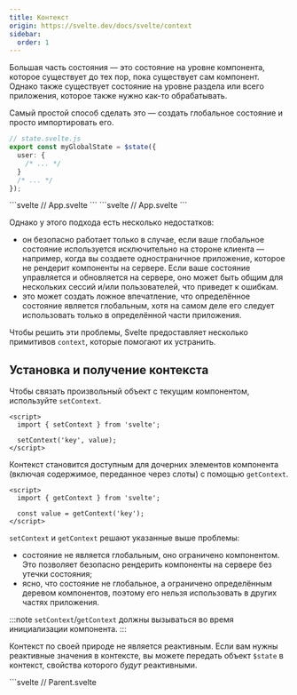```yaml
---
title: Контекст
origin: https://svelte.dev/docs/svelte/context
sidebar:
  order: 1
---
```


Большая часть состояния — это состояние на уровне компонента, которое существует до тех пор, пока существует сам компонент. Однако также существует состояние на уровне раздела или всего приложения, которое также нужно как-то обрабатывать.

Самый простой способ сделать это — создать глобальное состояние и просто импортировать его.

```ts
// state.svelte.js
export const myGlobalState = $state({
  user: {
    /* ... */
  }
  /* ... */
});
```


<Tabs syncKey="lang">
  <TabItem label="JS">
    ```svelte
    // App.svelte
    <script>
      import { myGlobalState } from './state.svelte.js';
      // ...
    </script>
    ```
  </TabItem>
  <TabItem label="TS">
    ```svelte
    // App.svelte
    <script lang="ts">
      import { myGlobalState } from './state.svelte.js';
      // ...
    </script>
    ```
  </TabItem>
</Tabs>

Однако у этого подхода есть несколько недостатков:

- он безопасно работает только в случае, если ваше глобальное состояние используется исключительно на стороне клиента — например, когда вы создаете одностраничное приложение, которое не рендерит компоненты на сервере. Если ваше состояние управляется и обновляется на сервере, оно может быть общим для нескольких сессий и/или пользователей, что приведет к ошибкам.
- это может создать ложное впечатление, что определённое состояние является глобальным, хотя на самом деле его следует использовать только в определённой части приложения.

Чтобы решить эти проблемы, Svelte предоставляет несколько примитивов `context`, которые помогают их устранить.

## Установка и получение контекста

Чтобы связать произвольный объект с текущим компонентом, используйте `setContext`.

```svelte
<script>
  import { setContext } from 'svelte';

  setContext('key', value);
</script>
```

Контекст становится доступным для дочерних элементов компонента (включая содержимое, переданное через слоты) с помощью `getContext`.

```svelte
<script>
  import { getContext } from 'svelte';

  const value = getContext('key');
</script>
```

`setContext` и `getContext` решают указанные выше проблемы:

- состояние не является глобальным, оно ограничено компонентом. Это позволяет безопасно рендерить компоненты на сервере без утечки состояния;
- ясно, что состояние не глобальное, а ограничено определённым деревом компонентов, поэтому его нельзя использовать в других частях приложения.

:::note
`setContext`/`getContext` должны вызываться во время инициализации компонента.
:::

Контекст по своей природе не является реактивным. Если вам нужны реактивные значения в контексте, вы можете передать объект `$state` в контекст, свойства которого _будут_ реактивными.

<Tabs syncKey="lang">
  <TabItem label="JS">
    ```svelte
    // Parent.svelte
    <script>
      import { setContext } from 'svelte';

      let value = $state({ count: 0 });
      setContext('counter', value);
    </script>

    <button onclick={() => value.count++}>увеличить</button>
    ```
  </TabItem>
  <TabItem label="TS">
    ```svelte
    // Parent.svelte
    <script lang="ts">
      import { setContext } from 'svelte';

      let value = $state({ count: 0 });
      setContext('counter', value);
    </script>

    <button onclick={() => value.count++}>увеличить</button>
    ```
  </TabItem>
</Tabs>

<Tabs syncKey="lang">
  <TabItem label="JS">
    ```svelte
    // Child.svelte
    <script>
      import { getContext } from 'svelte';

      const value = getContext('counter');
    </script>

    <p>Счётчик равен {value.count}</p>
    ```
  </TabItem>
  <TabItem label="TS">
    ```svelte
    // Child.svelte
    <script lang="ts">
      import { getContext } from 'svelte';

      const value = getContext('counter');
    </script>

    <p>Счётчик равен {value.count}</p>
    ```
  </TabItem>
</Tabs>

Чтобы проверить, был ли задан определённый `key` в контексте родительского компонента, используйте `hasContext`.

```svelte
<script>
  import { hasContext } from 'svelte';

  if (hasContext('key')) {
    // что-то делаем
  }
</script>
```

Вы также можете получить всю карту контекста, принадлежащую ближайшему родительскому компоненту, с помощью `getAllContexts`. Это полезно, например, если вы программно создаете компонент и хотите передать ему существующий контекст.

```svelte
<script>
  import { getAllContexts } from 'svelte';

  const contexts = getAllContexts();
</script>
```

## Инкапсуляция взаимодействий с контекстом

Указанные выше методы не навязывают конкретного способа их использования. Когда ваше приложение растет в масштабе, стоит инкапсулировать установку и получение контекста в функции и правильно типизировать их.

```ts
import { getContext, setContext } from 'svelte';

let userKey = Symbol('user');

export function setUserContext(user: User) {
  setContext(userKey, user);
}

export function getUserContext(): User {
  return getContext(userKey) as User;
}
```
